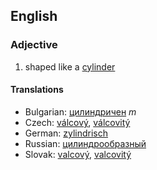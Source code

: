 ==English==

===Adjective===
# shaped like a [[cylinder]]

====Translations====

*Bulgarian: [[цилиндричен]] ''m''
*Czech: [[válcový]], [[válcovitý]]
*German: [[zylindrisch]]
*Russian: [[цилиндрooбрaзный]]
*Slovak: [[valcový]], [[valcovitý]]